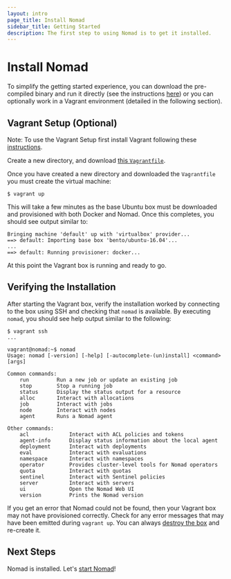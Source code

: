 ```yaml
---
layout: intro
page_title: Install Nomad
sidebar_title: Getting Started
description: The first step to using Nomad is to get it installed.
---
```


# Install Nomad

To simplify the getting started experience, you can download the pre-compiled
binary and run it directly (see the instructions [here][binary-instructions]) or
you can optionally work in a Vagrant environment (detailed in the following
section).

## Vagrant Setup (Optional)

Note: To use the Vagrant Setup first install Vagrant following these
[instructions][install-instructions].

Create a new directory, and download [this
`Vagrantfile`](https://raw.githubusercontent.com/hashicorp/nomad/master/demo/vagrant/Vagrantfile).

Once you have created a new directory and downloaded the `Vagrantfile` you must
create the virtual machine:

```shell-session
$ vagrant up
```

This will take a few minutes as the base Ubuntu box must be downloaded
and provisioned with both Docker and Nomad. Once this completes, you should
see output similar to:

```text
Bringing machine 'default' up with 'virtualbox' provider...
==> default: Importing base box 'bento/ubuntu-16.04'...
...
==> default: Running provisioner: docker...

```

At this point the Vagrant box is running and ready to go.

## Verifying the Installation

After starting the Vagrant box, verify the installation worked by connecting
to the box using SSH and checking that `nomad` is available. By executing
`nomad`, you should see help output similar to the following:

```shell-session
$ vagrant ssh
...

vagrant@nomad:~$ nomad
Usage: nomad [-version] [-help] [-autocomplete-(un)install] <command> [args]

Common commands:
    run         Run a new job or update an existing job
    stop        Stop a running job
    status      Display the status output for a resource
    alloc       Interact with allocations
    job         Interact with jobs
    node        Interact with nodes
    agent       Runs a Nomad agent

Other commands:
    acl             Interact with ACL policies and tokens
    agent-info      Display status information about the local agent
    deployment      Interact with deployments
    eval            Interact with evaluations
    namespace       Interact with namespaces
    operator        Provides cluster-level tools for Nomad operators
    quota           Interact with quotas
    sentinel        Interact with Sentinel policies
    server          Interact with servers
    ui              Open the Nomad Web UI
    version         Prints the Nomad version
```

If you get an error that Nomad could not be found, then your Vagrant box
may not have provisioned correctly. Check for any error messages that may have
been emitted during `vagrant up`. You can always [destroy the box][destroy] and
re-create it.

## Next Steps

Nomad is installed. Let's [start Nomad](/intro/getting-started/running)!

[binary-instructions]: /docs/install#precompiled-binaries
[destroy]: https://www.vagrantup.com/docs/cli/destroy
[install-instructions]: https://www.vagrantup.com/docs/installation
